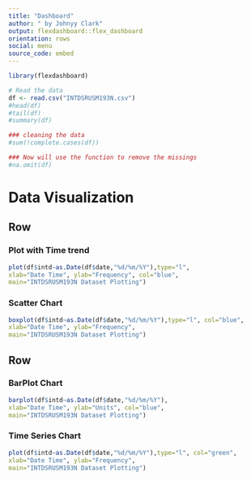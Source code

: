 ---
title: "Dashboard"
author: " by Johnyy Clark"
output: flexdashboard::flex_dashboard
orientation: rows
social: menu
source_code: embed
---

```{r}
library(flexdashboard)

# Read the data
df <- read.csv("INTDSRUSM193N.csv")
#head(df)
#tail(df)
#summary(df)

### cleaning the data
#sum(!complete.cases(df))

### Now will use the function to remove the missings
#na.omit(df)
```

Data Visualization
=======================================================================



Row
-------------------------------------
    
### Plot with Time trend
    
```{r}
plot(df$intd~as.Date(df$date,"%d/%m/%Y"),type="l",
xlab="Date Time", ylab="Frequency", col="blue",
main="INTDSRUSM193N Dataset Plotting")

```

### Scatter Chart
    
```{r}
boxplot(df$intd~as.Date(df$date,"%d/%m/%Y"),type="l", col="blue",
xlab="Date Time", ylab="Frequency",
main="INTDSRUSM193N Dataset Plotting")

```   

Row
-------------------------------------
   
### BarPlot Chart

```{r}
barplot(df$intd~as.Date(df$date,"%d/%m/%Y"),
xlab="Date Time", ylab="Units", col="blue",
main="INTDSRUSM193N Dataset Plotting")

```   
 
### Time Series Chart
    
```{r}
plot(df$intd~as.Date(df$date,"%d/%m/%Y"),type="l", col="green",
xlab="Date Time", ylab="Frequency",
main="INTDSRUSM193N Dataset Plotting")

```
